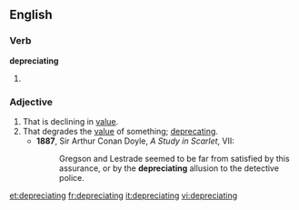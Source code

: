 
==English==

===Verb===
'''depreciating'''

# {{present participle of|[[depreciate]]}}

===Adjective===
{{en-adj}}

# That is declining in [[value]].
# That degrades the [[value]] of something; [[deprecating]].
#*'''1887''', Sir Arthur Conan Doyle, ''A Study in Scarlet'', VII:
#*:Gregson and Lestrade seemed to be far from satisfied by this assurance, or by the '''depreciating''' allusion to the detective police.

[[et:depreciating]]
[[fr:depreciating]]
[[it:depreciating]]
[[vi:depreciating]]